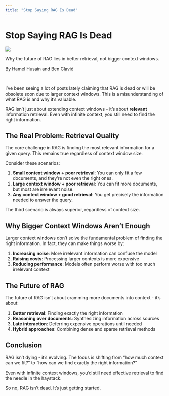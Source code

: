 ```yaml
---
title: "Stop Saying RAG Is Dead"
---
```


# Stop Saying RAG Is Dead

![](../rag_dead.png)

Why the future of RAG lies in better retrieval, not bigger context windows.

By Hamel Husain and Ben Clavié

<br>

I've been seeing a lot of posts lately claiming that RAG is dead or will be obsolete soon due to larger context windows. This is a misunderstanding of what RAG is and why it's valuable.

RAG isn't just about extending context windows - it's about **relevant** information retrieval. Even with infinite context, you still need to find the right information.

## The Real Problem: Retrieval Quality

The core challenge in RAG is finding the most relevant information for a given query. This remains true regardless of context window size.

Consider these scenarios:

1. **Small context window + poor retrieval**: You can only fit a few documents, and they're not even the right ones.
2. **Large context window + poor retrieval**: You can fit more documents, but most are irrelevant noise.
3. **Any context window + good retrieval**: You get precisely the information needed to answer the query.

The third scenario is always superior, regardless of context size.

## Why Bigger Context Windows Aren't Enough

Larger context windows don't solve the fundamental problem of finding the right information. In fact, they can make things worse by:

1. **Increasing noise**: More irrelevant information can confuse the model
2. **Raising costs**: Processing larger contexts is more expensive
3. **Reducing performance**: Models often perform worse with too much irrelevant context

## The Future of RAG

The future of RAG isn't about cramming more documents into context - it's about:

1. **Better retrieval**: Finding exactly the right information
2. **Reasoning over documents**: Synthesizing information across sources
3. **Late interaction**: Deferring expensive operations until needed
4. **Hybrid approaches**: Combining dense and sparse retrieval methods

## Conclusion

RAG isn't dying - it's evolving. The focus is shifting from "how much context can we fit?" to "how can we find exactly the right information?"

Even with infinite context windows, you'd still need effective retrieval to find the needle in the haystack.

So no, RAG isn't dead. It's just getting started.